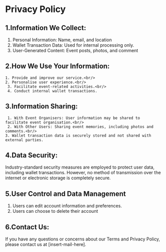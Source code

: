 # Privacy Policy

## 1.Information We Collect:

1. Personal Information: Name, email, and location
2. Wallet Transaction Data: Used for internal processing only.
3. User-Generated Content: Event posts, photos, and comment

## 2.How We Use Your Information:

    1. Provide and improve our service.<br/>
    2. Personalise user experience.<br/>
     3. Facilitate event-related activities.<br/>
     4. Conduct internal wallet transactions.

## 3.Information Sharing:

     1. With Event Organisers: User information may be shared to facilitate event organisation.<br/>
     2. With Other Users: Sharing event memories, including photos and comments.<br/>
    3. Wallet transaction data is securely stored and not shared with external parties.

## 4.Data Security:

Industry-standard security measures are employed to protect user data, including wallet transactions. However, no method of transmission over the internet or electronic storage is completely secure.

## 5.User Control and Data Management

1. Users can edit account information and preferences.<br/>
2. Users can choose to delete their account

## 6.Contact Us:

If you have any questions or concerns about our Terms and Privacy Policy, please contact us at [insert-mail-here].
